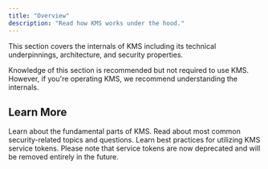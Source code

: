 ```yaml
---
title: "Overview"
description: "Read how KMS works under the hood."
---
```


This section covers the internals of KMS including its technical underpinnings, architecture, and security properties.

<Note>
  Knowledge of this section is recommended but not required to use KMS.
  However, if you're operating KMS, we recommend understanding the
  internals.
</Note>

## Learn More

<CardGroup cols={2}>
  <Card
    href="./components"
    title="Components"
    icon="boxes-stacked"
    color="#000000"
  >
    Learn about the fundamental parts of KMS.
  </Card>
  <Card href="./security" title="Security" icon="shield" color="#000000">
    Read about most common security-related topics and questions.
  </Card>
  <Card
    href="./service-tokens"
    title="Service tokens"
    icon="ticket"
    color="#000000"
  >
    Learn best practices for utilizing KMS service tokens. Please note
    that service tokens are now deprecated and will be removed entirely in the
    future.
  </Card>
</CardGroup>
